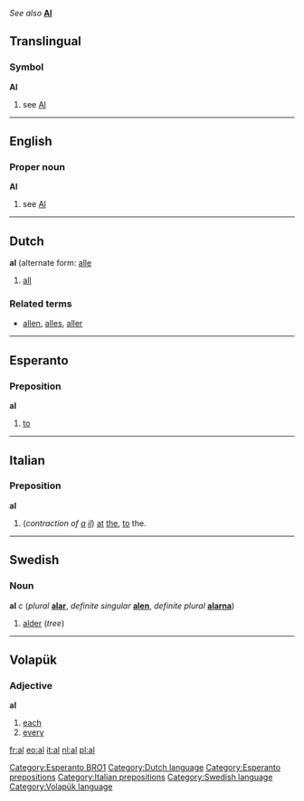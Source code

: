''See also'' '''[[Al]]'''

==Translingual==
===Symbol===
'''Al'''
# see [[Al]]

----

==English==
===Proper noun===
'''Al'''
# see [[Al]]

----
==Dutch==
<!-- part of speech? -->
'''al''' (alternate form: [[alle]]

# [[all]]

===Related terms===
*[[allen]], [[alles]], [[aller]]

----
==Esperanto==
===Preposition===
'''al'''

#[[to]]
[[Category:Esperanto BRO1]]
----

==Italian==
===Preposition===
'''al'''

# (''contraction of [[a#Italian|a]] [[il#Italian|il]]'') [[at]] [[the]], [[to]] the.

----
==Swedish==
===Noun===
'''al''' ''c'' (''plural'' '''[[alar]]''', ''definite singular'' '''[[alen]]''', ''definite plural'' '''[[alarna]]''')

#[[alder]] (''tree'')

----
== Volapük == 
=== Adjective === 
'''al'''

#[[each]]
#[[every]]

[[fr:al]]
[[eo:al]]
[[it:al]]
[[nl:al]]
[[pl:al]]

[[Category:Dutch language]]
[[Category:Esperanto prepositions]]
[[Category:Italian prepositions]]
[[Category:Swedish language]]
[[Category:Volapük language]]